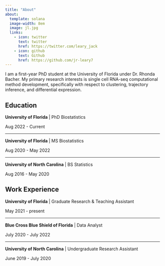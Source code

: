 ```yaml
---
title: "About"
about:
  template: solana
  image-width: 8em
  image: jl.jpg
  links:
    - icon: twitter
      text: twitter
      href: https://twitter.com/leary_jack
    - icon: github
      text: Github
      href: https://github.com/jr-leary7
---
```


I am a first-year PhD student at the University of Florida under Dr. Rhonda Bacher. My primary research interests is single cell RNA-seq computational method development, specifically with respect to clustering, trajectory inference, and differential expression.

## Education 

**University of Florida** | PhD Biostatistics 

Aug 2022 - Current

----------

**University of Florida** | MS Biostatistics 

Aug 2020 - May 2022

----------

**University of North Carolina** | BS Statistics 

Aug 2016 - May 2020

## Work Experience 

**University of Florida** | Graduate Research & Teaching Assistant 

May 2021 - present

----------

**Blue Cross Blue Shield of Florida** | Data Analyst 

July 2020 - July 2022

----------

**University of North Carolina** | Undergraduate Research Assistant 

June 2019 - July 2020
